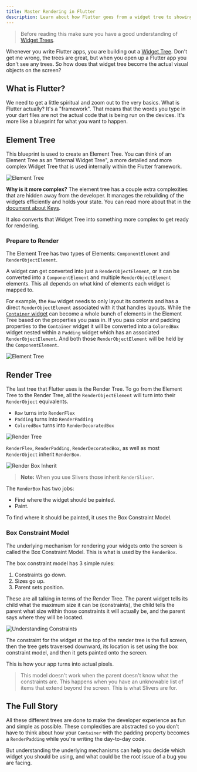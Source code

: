 ```yaml
---
title: Master Rendering in Flutter
description: Learn about how Flutter goes from a widget tree to showing UI elements on the screen
---
```


> Before reading this make sure you have a good understanding of [Widget Trees](/flutter/widget-tree).

Whenever you write Flutter apps, you are building out a [Widget Tree](/flutter/widget-tree). Don't get me wrong, the trees are great, but when you open up a Flutter app you don't see any trees. So how does that widget tree become the actual visual objects on the screen?

## What is Flutter?
We need to get a little spiritual and zoom out to the very basics. What is Flutter actually? It's a "framework". That means that the words you type in your dart files are not the actual code that is being run on the devices. It's more like a blueprint for what you want to happen. 


## Element Tree
This blueprint is used to create an Element Tree. You can think of an Element Tree as an "internal Widget Tree", a more detailed and more complex Widget Tree that is used internally within the Flutter framework. 

![Element Tree](/images/element_tree.png)

**Why is it more complex?**
The element tree has a couple extra complexities that are hidden away from the developer. It manages the rebuilding of the widgets efficiently and holds your state. You can read more about that in the [document about Keys](/flutter/keys#under-the-hood).

It also converts that Widget Tree into something more complex to get ready for rendering.

### Prepare to Render
The Element Tree has two types of Elements: `ComponentElement` and `RenderObjectElement`. 

A widget can get converted into just a `RenderObjectElement`, or it can be converted into a `ComponentElement` and multiple `RenderObjectElement` elements. This all depends on what kind of elements each widget is mapped to. 

For example, the `Row` widget needs to only layout its contents and has a direct `RenderObjectElement` associated with it that handles layouts. While the [`Container` widget](https://github.com/flutter/flutter/blob/02efffc134ab4ce4ff50a9ddd86c832efdb80462/packages/flutter/lib/src/widgets/container.dart#L383) can become a whole bunch of elements in the Element Tree based on the properties you pass in. If you pass color and padding properties to the `Container` widget it will be converted into a `ColoredBox` widget nested within a `Padding` widget which has an associated `RenderObjectElement`. And both those `RenderObjectElement` will be held by the `ComponentElement`.

![Element Tree](/images/widget_tree_under_hood.png)

## Render Tree
The last tree that Flutter uses is the Render Tree. To go from the Element Tree to the Render Tree, all the `RenderObjectElement` will turn into their `RenderObject` equivalents. 
* `Row` turns into `RenderFlex`
* `Padding` turns into `RenderPadding`
* `ColoredBox` turns into `RenderDecoratedBox`

![Render Tree](/images/render_tree.png)

`RenderFlex`, `RenderPadding`, `RenderDecoratedBox`, as well as most `RenderObject` inherit `RenderBox`. 

![Render Box Inherit](/images/render_flex_inherit.png)

> **Note:** When you use Slivers those inherit `RenderSliver`.

The `RenderBox` has two jobs:
* Find where the widget should be painted.
* Paint. 

To find where it should be painted, it uses the Box Constraint Model.

### Box Constraint Model
The underlying mechanism for rendering your widgets onto the screen is called the Box Constraint Model. This is what is used by the `RenderBox`. 

The box constraint model has 3 simple rules:
1. Constraints go down.
2. Sizes go up.
3. Parent sets position. 

These are all talking in terms of the Render Tree. The parent widget tells its child what the maximum size it can be (constraints), the child tells the parent what size within those constraints it will actually be, and the parent says where they will be located.

![Understanding Constraints](/images/constraints.png)

The constraint for the widget at the top of the render tree is the full screen, then the tree gets traversed downward, its location is set using the box constraint model, and then it gets painted onto the screen. 

This is how your app turns into actual pixels.

> This model doesn't work when the parent doesn't know what the constraints are. This happens when you have an unknowable list of items that extend beyond the screen.
> This is what Slivers are for.

## The Full Story
All these different trees are done to make the developer experience as fun and simple as possible. These complexities are abstracted so you don't have to think about how your `Container` with the padding property becomes a `RenderPadding` while you're writing the day-to-day code. 

But understanding the underlying mechanisms can help you decide which widget you should be using, and what could be the root issue of a bug you are facing. 



